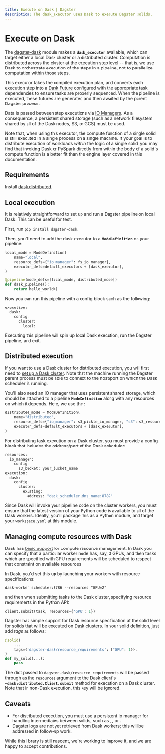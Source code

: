 ```yaml
---
title: Execute on Dask | Dagster
description: The dask_executor uses Dask to execute Dagster solids.
---
```


# Execute on Dask

The [dagster-dask](https://github.com/dagster-io/dagster/tree/master/python_modules/libraries/dagster-dask) module makes a **`dask_executor`** available, which can target either a local Dask cluster or a distributed cluster. Computation is distributed across the cluster at the execution step level -- that is, we use Dask to orchestrate execution of the steps in a pipeline, not to parallelize computation within those steps.

This executor takes the compiled execution plan, and converts each execution step into a [Dask Future](https://docs.dask.org/en/latest/futures.html) configured with the appropriate task dependencies to ensure tasks are properly sequenced. When the pipeline is executed, these futures are generated and then awaited by the parent Dagster process.

Data is passed between step executions via [IO Managers](/concepts/io-management/io-managers). As a consequence, a persistent shared storage (such as a network filesystem shared by all of the Dask nodes, S3, or GCS) must be used.

Note that, when using this executor, the compute function of a single solid is still executed in a single process on a single machine. If your goal is to distribute execution of workloads _within_ the logic of a single solid, you may find that invoking Dask or PySpark directly from within the body of a solid's compute function is a better fit than the engine layer covered in this documentation.

## Requirements

Install [dask.distributed](https://distributed.readthedocs.io/en/latest/install.html).

## Local execution

It is relatively straightforward to set up and run a Dagster pipeline on local Dask. This can be useful for test.

First, run `pip install dagster-dask`.

Then, you'll need to add the dask executor to a **`ModeDefinition`** on your pipeline:

```python file=/deploying/dask_hello_world.py startafter=start_local_mode endbefore=end_local_mode
local_mode = ModeDefinition(
    name="local",
    resource_defs={"io_manager": fs_io_manager},
    executor_defs=default_executors + [dask_executor],
)
```

```python file=/deploying/dask_hello_world.py startafter=start_pipeline_marker endbefore=end_pipeline_marker
@pipeline(mode_defs=[local_mode, distributed_mode])
def dask_pipeline():
    return hello_world()
```

Now you can run this pipeline with a config block such as the following:

```python file=/deploying/dask_hello_world.yaml
execution:
  dask:
    config:
      cluster:
        local:
```

Executing this pipeline will spin up local Dask execution, run the Dagster pipeline, and exit.

## Distributed execution

If you want to use a Dask cluster for distributed execution, you will first need to [set up a Dask cluster](https://distributed.readthedocs.io/en/latest/quickstart.html#setup-dask-distributed-the-hard-way). Note that the machine running the Dagster parent process must be able to connect to the host/port on which the Dask scheduler is running.

You'll also need an IO manager that uses persistent shared storage, which should be attached to a pipeline **`ModeDefinition`** along with any resources on which it depends. Here, we use the <PyObject module="dagster_aws.s3" object="s3_pickle_io_manager"/>:

```python file=/deploying/dask_hello_world.py startafter=start_distributed_mode endbefore=end_distributed_mode
distributed_mode = ModeDefinition(
    name="distributed",
    resource_defs={"io_manager": s3_pickle_io_manager, "s3": s3_resource},
    executor_defs=default_executors + [dask_executor],
)
```

For distributing task execution on a Dask cluster, you must provide a config block that includes the address/port of the Dask scheduler:

```python file=/deploying/dask_remote.yaml
resources:
  io_manager:
    config:
      s3_bucket: your_bucket_name
execution:
  dask:
    config:
      cluster:
        existing:
          address: "dask_scheduler.dns_name:8787"
```

Since Dask will invoke your pipeline code on the cluster workers, you must ensure that the latest version of your Python code is available to all of the Dask workers. Ideally, you'll package this as a Python module, and target your `workspace.yaml` at this module.

## Managing compute resources with Dask

Dask has [basic support](https://distributed.dask.org/en/latest/resources.html) for compute resource management. In Dask you can specify that a particular worker node has, say, 3 GPUs, and then tasks which are specified with GPU requirements will be scheduled to respect that constraint on available resources.

In Dask, you'd set this up by launching your workers with resource specifications:

```shell
dask-worker scheduler:8786 --resources "GPU=2"
```

and then when submitting tasks to the Dask cluster, specifying resource requirements in the Python API:

```python
client.submit(task, resources={'GPU': 1})
```

Dagster has simple support for Dask resource specification at the solid level for solids that will be executed on Dask clusters. In your solid definition, just add _tags_ as follows:

```python
@solid(
    ...
    tags={'dagster-dask/resource_requirements': {"GPU": 1}},
)
def my_solid(...):
    pass
```

The dict passed to `dagster-dask/resource_requirements` will be passed through as the `resources` argument to the Dask client's **`~dask:distributed.Client.submit`** method for execution on a Dask cluster. Note that in non-Dask execution, this key will be ignored.

## Caveats

- For distributed execution, you must use a persistent io manager for handling intermediates between solids, such as <PyObject module="dagster_aws.s3" object="s3_pickle_io_manager"/>, <PyObject module="dagster_azure.adls2" object="adls2_pickle_io_manager"/>, or <PyObject module="dagster_gcp.gcs" object="gcs_pickle_io_manager"/>.
- Dagster logs are not yet retrieved from Dask workers; this will be addressed in follow-up work.

While this library is still nascent, we're working to improve it, and we are happy to accept contributions.
